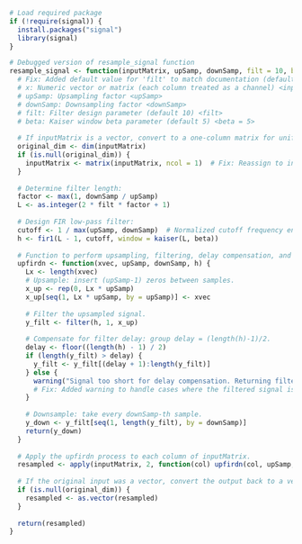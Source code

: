 ```r
# Load required package
if (!require(signal)) {
  install.packages("signal")
  library(signal)
}

# Debugged version of resample_signal function
resample_signal <- function(inputMatrix, upSamp, downSamp, filt = 10, beta = 5) { 
  # Fix: Added default value for 'filt' to match documentation (default 10)
  # x: Numeric vector or matrix (each column treated as a channel) <inputMatrix>
  # upSamp: Upsampling factor <upSamp>
  # downSamp: Downsampling factor <downSamp>
  # filt: Filter design parameter (default 10) <filt>
  # beta: Kaiser window beta parameter (default 5) <beta = 5>
  
  # If inputMatrix is a vector, convert to a one-column matrix for uniform handling.
  original_dim <- dim(inputMatrix)
  if (is.null(original_dim)) {
    inputMatrix <- matrix(inputMatrix, ncol = 1)  # Fix: Reassign to inputMatrix to ensure uniform handling
  }
  
  # Determine filter length:
  factor <- max(1, downSamp / upSamp)
  L <- as.integer(2 * filt * factor + 1)
  
  # Design FIR low-pass filter:
  cutoff <- 1 / max(upSamp, downSamp)  # Normalized cutoff frequency ensures proper scaling for the resampling
  h <- fir1(L - 1, cutoff, window = kaiser(L, beta))
  
  # Function to perform upsampling, filtering, delay compensation, and downsampling.
  upfirdn <- function(xvec, upSamp, downSamp, h) {
    Lx <- length(xvec)
    # Upsample: insert (upSamp-1) zeros between samples.
    x_up <- rep(0, Lx * upSamp)
    x_up[seq(1, Lx * upSamp, by = upSamp)] <- xvec
    
    # Filter the upsampled signal.
    y_filt <- filter(h, 1, x_up)
    
    # Compensate for filter delay: group delay = (length(h)-1)/2.
    delay <- floor((length(h) - 1) / 2)
    if (length(y_filt) > delay) {
      y_filt <- y_filt[(delay + 1):length(y_filt)]
    } else {
      warning("Signal too short for delay compensation. Returning filtered signal without delay compensation.")
      # Fix: Added warning to handle cases where the filtered signal is too short for delay removal.
    }
    
    # Downsample: take every downSamp-th sample.
    y_down <- y_filt[seq(1, length(y_filt), by = downSamp)]
    return(y_down)
  }
  
  # Apply the upfirdn process to each column of inputMatrix.
  resampled <- apply(inputMatrix, 2, function(col) upfirdn(col, upSamp, downSamp, h))
  
  # If the original input was a vector, convert the output back to a vector.
  if (is.null(original_dim)) {
    resampled <- as.vector(resampled)
  }
  
  return(resampled)
}
```


